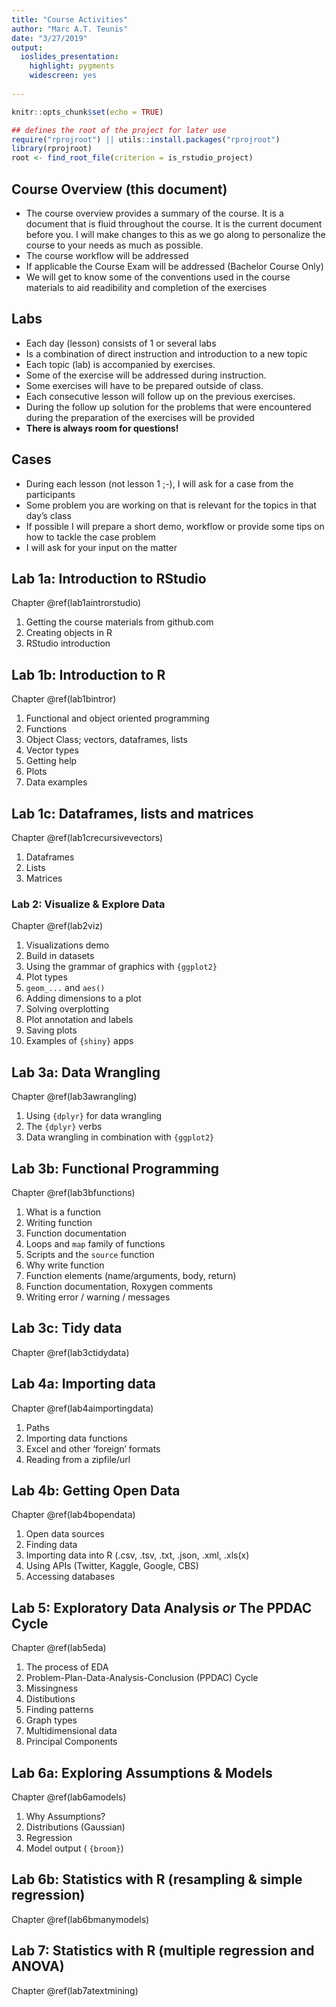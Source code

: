 ```yaml
---
title: "Course Activities"
author: "Marc A.T. Teunis"
date: "3/27/2019"
output:
  ioslides_presentation: 
    highlight: pygments
    widescreen: yes
  
---
```


```r
knitr::opts_chunk$set(echo = TRUE)
```

```r
## defines the root of the project for later use
require("rprojroot") || utils::install.packages("rprojroot")
library(rprojroot)
root <- find_root_file(criterion = is_rstudio_project)
```

## Course Overview (this document)

 - The course overview provides a summary of the course. It is a document that is fluid throughout the course. It is the current document before you. I will make changes to this as we go along to personalize the course to your needs as much as possible.
  - The course workflow will be addressed
  - If applicable the Course Exam will be addressed (Bachelor Course Only)
  - We will get to know some of the conventions used in the course materials to aid readibility and completion of the exercises

## Labs

 - Each day (lesson) consists of 1 or several labs
 - Is a combination of direct instruction and introduction to a new topic  
 - Each topic (lab) is accompanied by exercises. 
 - Some of the exercise will be addressed during instruction. 
 - Some exercises will have to be prepared outside of class. 
 - Each consecutive lesson will follow up on the previous exercises. 
 - During the follow up solution for the problems that were encountered during the preparation of the exercises will be provided 
 - **There is always room for questions!**

## Cases

 - During each lesson (not lesson 1 ;-), I will ask for a case from the participants
 - Some problem you are working on that is relevant for the topics in that day's class
 - If possible I will prepare a short demo, workflow or provide some tips on how to tackle the case problem
 - I will ask for your input on the matter
 
## Lab 1a: Introduction to RStudio 
Chapter \@ref(lab1aintrorstudio)

 1. Getting the course materials from github.com
 1. Creating objects in R
 1. RStudio introduction

## Lab 1b: Introduction to R  
Chapter \@ref(lab1bintror)

 1. Functional and object oriented programming
 1. Functions
 1. Object Class; vectors, dataframes, lists
 1. Vector types
 1. Getting help
 1. Plots
 1. Data examples

## Lab 1c: Dataframes, lists and matrices  
Chapter \@ref(lab1crecursivevectors)

 1. Dataframes
 1. Lists
 1. Matrices

### Lab 2: Visualize & Explore Data
Chapter \@ref(lab2viz)

 1. Visualizations demo
 1. Build in datasets 
 1. Using the grammar of graphics with `{ggplot2}`
 1. Plot types
 1. `geom_...` and `aes()`
 1. Adding dimensions to a plot 
 1. Solving overplotting
 1. Plot annotation and labels
 1. Saving plots
 1. Examples of `{shiny}` apps

## Lab 3a: Data Wrangling  
Chapter \@ref(lab3awrangling)

 1. Using `{dplyr}` for data wrangling
 1. The `{dplyr}` verbs
 1. Data wrangling in combination with `{ggplot2}`

## Lab 3b: Functional Programming 
Chapter \@ref(lab3bfunctions)

 1. What is a function
 1. Writing function
 1. Function documentation
 1. Loops and `map` family of functions
 1. Scripts and the `source` function
 1. Why write function
 1. Function elements (name/arguments, body, return)
 1. Function documentation, Roxygen comments
 1. Writing error / warning /  messages
 
## Lab 3c: Tidy data
Chapter \@ref(lab3ctidydata)
 
## Lab 4a: Importing data 
Chapter \@ref(lab4aimportingdata)

 1. Paths
 1. Importing data functions
 1. Excel and other 'foreign' formats
 1. Reading from a zipfile/url

## Lab 4b: Getting Open Data  
Chapter \@ref(lab4bopendata)

 1. Open data sources
 1. Finding data
 1. Importing data into R (.csv, .tsv, .txt, .json, .xml, .xls(x)
 1. Using APIs (Twitter, Kaggle, Google, CBS)
 1. Accessing databases

## Lab 5: Exploratory Data Analysis _or_ The PPDAC Cycle
Chapter \@ref(lab5eda)

 1. The process of EDA
 1. Problem-Plan-Data-Analysis-Conclusion (PPDAC) Cycle
 1. Missingness
 1. Distibutions
 1. Finding patterns 
 1. Graph types
 1. Multidimensional data
 1. Principal Components
 
## Lab 6a: Exploring Assumptions & Models  
Chapter \@ref(lab6amodels)

 1. Why Assumptions?
 1. Distributions (Gaussian)
 1. Regression
 1. Model output ( `{broom}`)
 
## Lab 6b: Statistics with R (resampling & simple regression) 
Chapter \@ref(lab6bmanymodels)
 
## Lab 7: Statistics with R (multiple regression and ANOVA) 
Chapter \@ref(lab7atextmining)





